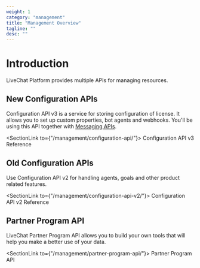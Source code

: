 ```yaml
---
weight: 1
category: "management"
title: "Management Overview"
tagline: ""
desc: ""
---
```


# Introduction

LiveChat Platform provides multiple APIs for managing resources.

## New Configuration APIs

Configuration API v3 is a service for storing configuration of license. It allows you to set up custom properties, bot agents and webhooks. You'll be using this API together with [Messaging APIs](../messaging/).

<SectionLink to={"/management/configuration-api/"}>
  Configuration API v3 Reference
</SectionLink>

## Old Configuration APIs

Use Configuration API v2 for handling agents, goals and other product related features.

<SectionLink to={"/management/configuration-api-v2/"}>
  Configuration API v2 Reference
</SectionLink>

## Partner Program API

LiveChat Partner Program API allows you to build your own tools that will help you make a better use of your data.

<SectionLink to={"/management/partner-program-api/"}>
  Partner Program API
</SectionLink>
